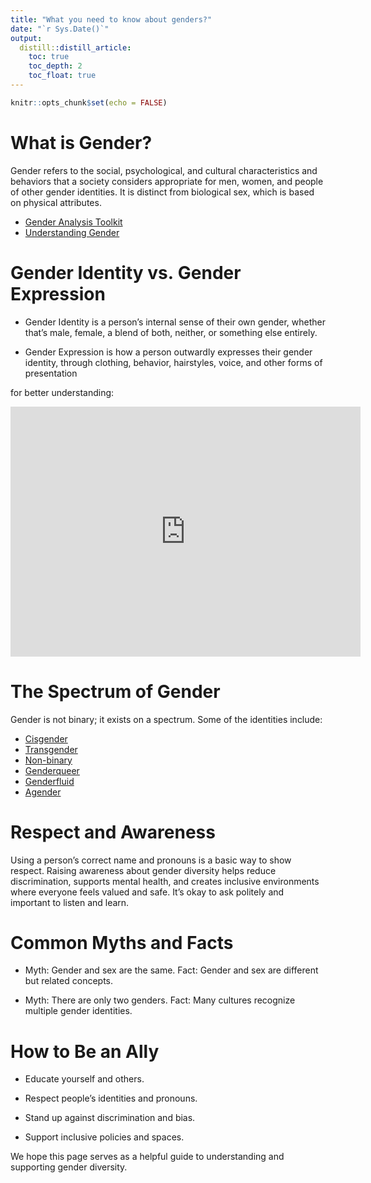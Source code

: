 ```yaml
---
title: "What you need to know about genders?"
date: "`r Sys.Date()`"
output:
  distill::distill_article:
    toc: true
    toc_depth: 2
    toc_float: true
---
```


```r
knitr::opts_chunk$set(echo = FALSE)
```


# What is Gender? 
Gender refers to the social, psychological, and cultural characteristics and behaviors that a society considers appropriate for men, women, and people of other gender identities. It is distinct from biological sex, which is based on physical attributes.

- <a href="https://gender.jhpiego.org/analysistoolkit/gender-concepts-and-definitions/" target="_blank">Gender Analysis Toolkit</a>
- <a href="https://gsdrc.org/topic-guides/gender/understanding-gender/" target="_blank">Understanding Gender</a>

# Gender Identity vs. Gender Expression
- Gender Identity is a person’s internal sense of their own gender, whether that's male, female, a blend of both, neither, or something else entirely.

- Gender Expression is how a person outwardly expresses their gender identity, through clothing, behavior, hairstyles, voice, and other forms of presentation

for better understanding:

<iframe width="560" height="400" src="https://www.youtube.com/embed/tb9gsC3lm-E?si=-917T3vw7FBtrdDw" title="YouTube video player" frameborder="0" allow="accelerometer; autoplay; clipboard-write; encrypted-media; gyroscope; picture-in-picture; web-share" referrerpolicy="strict-origin-when-cross-origin" allowfullscreen></iframe>

# The Spectrum of Gender
Gender is not binary; it exists on a spectrum. Some of the identities include:

- <a href="https://youtu.be/e0QRNt1PUas?si=5U7U7It9wMr9YR-3" target="_blank">Cisgender</a>
- <a href="https://youtu.be/MitqjSYtwrQ?si=qtN6i0sDSrdF6T4n" target="_blank">Transgender</a>
- <a href="https://youtu.be/kVe8wpmH_lU?si=mhr5Tb-hdmgx1D4I" target="_blank">Non-binary</a>
- <a href="https://youtu.be/Yo6_8LhHJa4?si=EVoY_Yuc3vb2ub4b" target="_blank">Genderqueer</a>
- <a href="https://youtu.be/i6SkV6S6aMQ?si=QxX2uXHw1cOQy_jF" target="_blank">Genderfluid</a>
- <a href="https://youtu.be/TxtEeHGfSpQ?si=eHoWuZ_d-RJnC1ty" target="_blank">Agender</a>

# Respect and Awareness
Using a person’s correct name and pronouns is a basic way to show respect. Raising awareness about gender diversity helps reduce discrimination, supports mental health, and creates inclusive environments where everyone feels valued and safe. It’s okay to ask politely and important to listen and learn.

#  Common Myths and Facts
- Myth: Gender and sex are the same.
Fact: Gender and sex are different but related concepts.

- Myth: There are only two genders.
Fact: Many cultures recognize multiple gender identities.

# How to Be an Ally

- Educate yourself and others.

- Respect people's identities and pronouns.

- Stand up against discrimination and bias.

- Support inclusive policies and spaces.

We hope this page serves as a helpful guide to understanding and supporting gender diversity.

